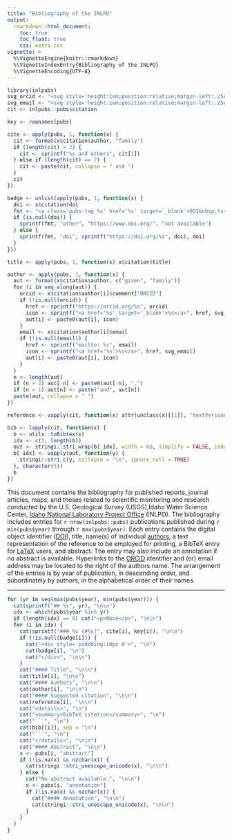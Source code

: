 ```yaml
---
title: "Bibliography of the INLPO"
output:
  rmarkdown::html_document:
    toc: true
    toc_float: true
    css: extra.css
vignette: >
  %\VignetteEngine{knitr::rmarkdown}
  %\VignetteIndexEntry{Bibliography of the INLPO}
  %\VignetteEncoding{UTF-8}
---
```


```r
library(inlpubs)
svg_orcid <- "<svg style='height:1em;position:relative;margin-left:.25em;vertical-align:middle;' viewBox='0 0 512 512' aria-describedby='orcid' role='img'><desc id='orcid'>ORCiD</desc><path fill='#A6CE39' d='M294.75 188.19h-45.92V342h47.47c67.62 0 83.12-51.34 83.12-76.91 0-41.64-26.54-76.9-84.67-76.9zM256 8C119 8 8 119 8 256s111 248 248 248 248-111 248-248S393 8 256 8zm-80.79 360.76h-29.84v-207.5h29.84zm-14.92-231.14a19.57 19.57 0 1 1 19.57-19.57 19.64 19.64 0 0 1-19.57 19.57zM300 369h-81V161.26h80.6c76.73 0 110.44 54.83 110.44 103.85C410 318.39 368.38 369 300 369z'></path></svg>"
svg_email <- "<svg style='height:1em;position:relative;margin-left:.25em;vertical-align:middle;' viewBox='0 0 512 512' aria-describedby='email' role='img'><desc id='email'>Email</desc><path fill='#4682B4' d='M502.3 190.8c3.9-3.1 9.7-.2 9.7 4.7V400c0 26.5-21.5 48-48 48H48c-26.5 0-48-21.5-48-48V195.6c0-5 5.7-7.8 9.7-4.7 22.4 17.4 52.1 39.5 154.1 113.6 21.1 15.4 56.7 47.8 92.2 47.6 35.7.3 72-32.8 92.3-47.6 102-74.1 131.6-96.3 154-113.7zM256 320c23.2.4 56.6-29.2 73.4-41.4 132.7-96.3 142.8-104.7 173.4-128.7 5.8-4.5 9.2-11.5 9.2-18.9v-19c0-26.5-21.5-48-48-48H48C21.5 64 0 85.5 0 112v19c0 7.4 3.4 14.3 9.2 18.9 30.6 23.9 40.7 32.4 173.4 128.7 16.8 12.2 50.2 41.8 73.4 41.4z'/></svg>"
cit <- inlpubs::pubs$citation
```

```r
key <- rownames(pubs)

cite <- apply(pubs, 1, function(x) {
  cit <- format(x$citation$author, "family")
  if (length(cit) > 2) {
    cit <- sprintf("%s and others", cit[1])
  } else if (length(cit) == 2) {
    cit <- paste(cit, collapse = " and ")
  }
  cit
})

badge <- unlist(apply(pubs, 1, function(x) {
  doi <- x$citation$doi
  fmt <- "<a class='pubs-tag %s' href='%s' target='_blank'>DOI&nbsp;%s</a>"
  if (is.null(doi)) {
    sprintf(fmt, "other", "https://www.doi.org/", "not available")
  } else {
    sprintf(fmt, "doi", sprintf("https://doi.org/%s", doi), doi)
  }
}))

title <- apply(pubs, 1, function(x) x$citation$title)

author <- apply(pubs, 1, function(x) {
  aut <- format(x$citation$author, c("given", "family"))
  for (i in seq_along(aut)) {
    orcid <- x$citation$author[i]$comment["ORCID"]
    if (!is.null(orcid)) {
      href <- sprintf("https://orcid.org/%s", orcid)
      icon <- sprintf("<a href='%s' target='_blank'>%s</a>", href, svg_orcid)
      aut[i] <- paste0(aut[i], icon)
    }
    email <- x$citation$author[i]$email
    if (!is.null(email)) {
      href <- sprintf("mailto: %s", email)
      icon <- sprintf("<a href='%s'>%s</a>", href, svg_email)
      aut[i] <- paste0(aut[i], icon)
    }
  }
  n <- length(aut)
  if (n > 2) aut[-n] <- paste0(aut[-n], ",")
  if (n > 1) aut[n] <- paste("and", aut[n])
  paste(aut, collapse = " ")
})

reference <- vapply(cit, function(x) attr(unclass(x)[[1]], "textVersion"), character(1))

bib <- lapply(cit, function(x) {
  b <- utils::toBibtex(x)
  idx <- c(1, length(b))
  out <- stringi::stri_wrap(b[-idx], width = 60, simplify = FALSE, indent = 2, exdent = 4)
  b[-idx] <- vapply(out, function(y) {
    stringi::stri_c(y, collapse = "\n", ignore_null = TRUE)
  }, character(1))
  b
})
```

This document contains the bibliography for published reports, journal articles, maps, and theses related to scientific monitoring and research conducted by the U.S. Geological Survey (USGS),Idaho Water Science Center, [Idaho National Laboratory Project Office](https://www.usgs.gov/centers/idaho-water-science-center/science/idaho-national-laboratory-project-office) (INLPO). The bibliography includes entries for `r nrow(inlpubs::pubs)` publications published during `r min(pubs$year)` through `r max(pubs$year)`. Each entry contains the digital object identifier ([DOI](https://www.doi.org/)), title, name(s) of individual [authors](inl-authors.html), a text representation of the reference to be employed for printing, a BibTeX entry for [LaTeX](https://www.latex-project.org/) users, and abstract. The entry may also include an annotation if no abstract is available. Hyperlinks to the [ORCiD](https://orcid.org/) identifier and (or) email address may be located to the right of the authors name. The arrangement of the entries is by year of publication, in descending order, and subordinately by authors, in the alphabetical order of their names.

---

```r
for (yr in seq(max(pubs$year), min(pubs$year))) {
  cat(sprintf("## %s", yr), "\n\n")
  idx <- which(pubs$year %in% yr)
  if (length(idx) == 0) cat("<p>None</p>", "\n\n")
  for (i in idx) {
    cat(sprintf("### %s {#%s}", cite[i], key[i]), "\n\n")
    if (!is.null(badge[i])) {
      cat("<div style='paddding:10px 0'>", "\n")
      cat(badge[i], "\n")
      cat("</div>", "\n\n")
    }
    cat("#### Title", "\n\n")
    cat(title[i], "\n\n")
    cat("#### Authors", "\n\n")
    cat(author[i], "\n\n")
    cat("#### Suggested citation", "\n\n")
    cat(reference[i], "\n\n")
    cat("<details>", "\n")
    cat("<summary>BibTeX citation</summary>", "\n")
    cat("```", "\n")
    cat(bib[[i]], sep = "\n")
    cat("```", "\n")
    cat("</details>", "\n\n")
    cat("#### Abstract", "\n\n")
    x <- pubs[i, "abstract"]
    if (!is.na(x) && nzchar(x)) {
      cat(stringi::stri_unescape_unicode(x), "\n\n")
    } else {
      cat("No abstract available.", "\n\n")
      x <- pubs[i, "annotation"]
      if (!is.na(x) && nzchar(x)) {
        cat("#### Annotation", "\n\n")
        cat(stringi::stri_unescape_unicode(x), "\n\n")
      }
    }
  }
}
```
